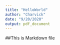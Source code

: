 ---
title: "HelloWorld"
author: "Charvick"
date: "9/20/2020"
output: pdf_document
---
##This is Markdown file